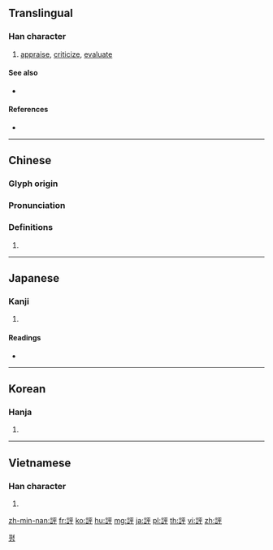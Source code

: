 {{character info/new}}
{{also|评}}
==Translingual==

===Han character===
{{Han char|rn=149|rad=言|as=05|sn=12|four=01649|canj=YRMFJ|ids=⿰言平}}

# [[appraise]], [[criticize]], [[evaluate]]

====See also====
* {{l|mul|詳}} <!-- graphically similar -->

====References====
* {{Han ref|kx=1155.090|dkj=35383|dj=1620.300|hdz=63953.030|uh=8A55|ud=35413|bh=B5FB|bd=46587}}

----

==Chinese==
{{zh-forms|s=评}}

===Glyph origin===
{{Han etym}}

===Pronunciation===
{{zh-pron
|m=píng
|c=ping4
|h=pfs=
|md=
|mn=phêng
|w=
|mc=y
|oc=y
|cat=
}}

===Definitions===
{{zh-hanzi}}

# {{rfdef|lang=zh}}

----

==Japanese==

===Kanji===
{{ja-kanji|grade=5|rs=言05}}

# {{defn|lang=ja|sort=言05}}

====Readings====
* {{ja-readings|goon=[[びょう]] (byō)|kanon=[[へい]] (hei)|kanyoon=[[ひょう]] (hyō)|kun=[[はかる]] (hakaru), [[あげつらう]] (agetsurau)|nanori=}}

----

==Korean==

===Hanja===
{{ko-hanja|hangeul=평|eumhun=|rv=pyeong|mr=p'yŏng|y=phyeng}}

# {{defn|lang=ko|sort=言05}}

[[Category:Hanja readings|평]]

----

==Vietnamese==

===Han character===
{{vi-hantu|[[bình]], [[bằng]], [[bừng]]|rs=言05}}

# {{defn|lang=vi|sort=言05}}

[[zh-min-nan:評]]
[[fr:評]]
[[ko:評]]
[[hu:評]]
[[mg:評]]
[[ja:評]]
[[pl:評]]
[[th:評]]
[[vi:評]]
[[zh:評]]